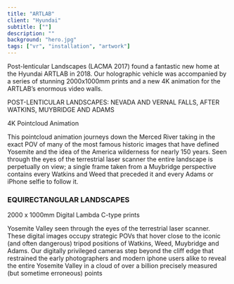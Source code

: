 ```yaml
---
title: "ARTLAB"
client: "Hyundai"
subtitle: [""]
description: ""
background: "hero.jpg"
tags: ["vr", "installation", "artwork"]
---
```



Post-lenticular Landscapes (LACMA 2017) found a fantastic new home at the Hyundai ARTLAB in 2018. Our holographic vehicle was accompanied by a series of stunning 2000x1000mm prints and a new 4K animation for the ARTLAB’s enormous video walls.

POST-LENTICULAR LANDSCAPES: NEVADA AND VERNAL FALLS, AFTER WATKINS, MUYBRIDGE AND ADAMS

4K Pointcloud Animation

This pointcloud animation journeys down the Merced River taking in the exact POV of many of the most famous historic images that have defined Yosemite and the idea of the America wilderness for nearly 150 years. Seen through the eyes of the terrestrial laser scanner the entire landscape is perpetually on view; a single frame taken from a Muybridge perspective contains every Watkins and Weed that preceded it and every Adams or iPhone selfie to follow it.

<ImageMagic
  href="post-lenticular-landscapes-korea-01.jpg"
  caption-="Post-lenticular Landscapes: Nevada and Vernal Falls after Watkins, Weed, Muybridge and Adams, 2016, installation view from street"
/>

### EQUIRECTANGULAR LANDSCAPES

2000 x 1000mm Digital Lambda C-type prints

Yosemite Valley seen through the eyes of the terrestrial laser scanner. These digital images occupy strategic POVs that hover close to the iconic (and often dangerous) tripod positions of Watkins, Weed, Muybridge and Adams. Our digitally privileged cameras step beyond the cliff edge that restrained the early photographers and modern iphone users alike to reveal the entire Yosemite Valley in a cloud of over a billion precisely measured (but sometime erroneous) points

<ImageMagic
  href="post-lenticular-landscapes-korea-01.jpg"
  caption-="Post-lenticular Landscapes: Nevada and Vernal Falls after Watkins, Weed, Muybridge and Adams, 2016, installation view from street"
/>

<ImageMagic
  href="post-lenticular-landscapes-korea-02.jpg"
  caption-="Equirectagular Landscapes 01-06, 2018, installation view"
/>
<ImageMagic
  href="post-lenticular-landscapes-korea-03.jpg"
  caption-="Urban Diorama, 2017, installation view"
/>
<ImageMagic href="post-lenticular-landscapes-korea-04.jpg" />
